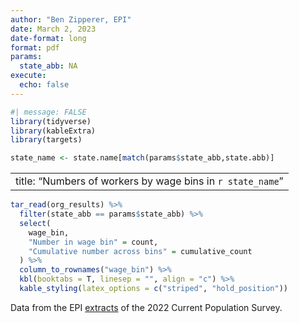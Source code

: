 ```yaml
---
author: "Ben Zipperer, EPI"
date: March 2, 2023
date-format: long
format: pdf
params:
  state_abb: NA
execute:
  echo: false
---
```

```r
#| message: FALSE
library(tidyverse)
library(kableExtra)
library(targets)

state_name <- state.name[match(params$state_abb,state.abb)]
```

---
title: "Numbers of workers by wage bins in `r state_name`"
---

```r


tar_read(org_results) %>% 
  filter(state_abb == params$state_abb) %>% 
  select(
    wage_bin, 
    "Number in wage bin" = count, 
    "Cumulative number across bins" = cumulative_count
  ) %>% 
  column_to_rownames("wage_bin") %>% 
  kbl(booktabs = T, linesep = "", align = "c") %>% 
  kable_styling(latex_options = c("striped", "hold_position")) 
```

Data from the EPI [extracts](https://microdata.epi.org) of the 2022 Current Population Survey.